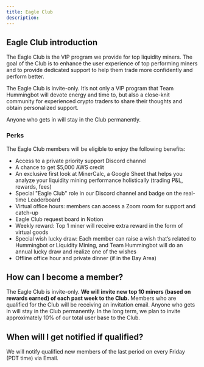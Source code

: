 ```yaml
---
title: Eagle Club
description:
---
```


## Eagle Club introduction

The Eagle Club is the VIP program we provide for top liquidity miners. The goal of the Club is to enhance the user experience of top performing miners and to provide dedicated support to help them trade more confidently and perform better.

The Eagle Club is invite-only. It’s not only a VIP program that Team Hummingbot will devote energy and time to, but also a close-knit community for experienced crypto traders to share their thoughts and obtain personalized support.

Anyone who gets in will stay in the Club permanently.

### Perks

The Eagle Club members will be eligible to enjoy the following benefits:

- Access to a private priority support Discord channel
- A chance to get \$5,000 AWS credit
- An exclusive first look at MinerCalc, a Google Sheet that helps you analyze your liquidity mining performance holistically (trading P&L, rewards, fees)
- Special "Eagle Club" role in our Discord channel and badge on the real-time Leaderboard
- Virtual office hours: members can access a Zoom room for support and catch-up
- Eagle Club request board in Notion
- Weekly reward: Top 1 miner will receive extra reward in the form of virtual goods
- Special wish lucky draw: Each member can raise a wish that’s related to Hummingbot or Liquidity Mining, and Team Hummingbot will do an annual lucky draw and realize one of the wishes
- Offline office hour and private dinner (if in the Bay Area)

## How can I become a member?

The Eagle Club is invite-only. **We will invite new top 10 miners (based on rewards earned) of each past week to the Club.** Members who are qualified for the Club will be receiving an invitation email. Anyone who gets in will stay in the Club permanently. In the long term, we plan to invite approximately 10% of our total user base to the Club.

## When will I get notified if qualified?

We will notify qualified new members of the last period on every Friday (PDT time) via Email.
